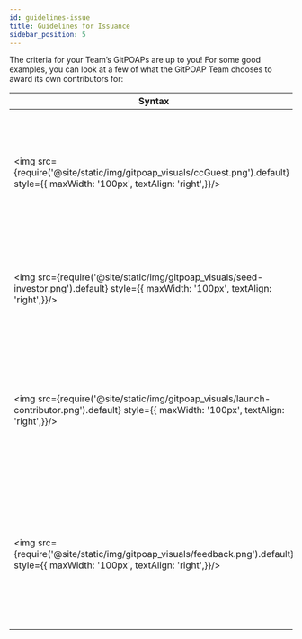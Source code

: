 ```yaml
---
id: guidelines-issue
title: Guidelines for Issuance
sidebar_position: 5
---
```


The criteria for your Team’s GitPOAPs are up to you! For some good examples, you can look at a few of what the GitPOAP Team chooses to award its own contributors for:

<!-- Obviously, this should be a React component instead of this mess. I'm figuring out how to do that. -->

| Syntax                                                                                                                                                                      | Description                                                                                                                                                                 |
| --------------------------------------------------------------------------------------------------------------------------------------------------------------------------- | --------------------------------------------------------------------------------------------------------------------------------------------------------------------------- |
| <ImageContainer> <img src={require('@site/static/img/gitpoap_visuals/ccGuest.png').default} style={{ maxWidth: '100px', textAlign: 'right',}}/></ImageContainer>            | [Community Call Guest 2023](https://www.gitpoap.io/gp/891) - Any guest that was invited to and participated on a GitPOAP community call                                     |
| <ImageContainer> <img src={require('@site/static/img/gitpoap_visuals/seed-investor.png').default} style={{ maxWidth: '100px', textAlign: 'right',}}/></ImageContainer>      | [Seed Investor](https://www.gitpoap.io/gp/662) - Any investor who participated in GitPOAP’s seed investing round                                                            |
| <ImageContainer> <img src={require('@site/static/img/gitpoap_visuals/launch-contributor.png').default} style={{ maxWidth: '100px', textAlign: 'right',}}/></ImageContainer> | [Launch Contributor](https://www.gitpoap.io/gp/664) - Project managers, researchers, designers, engineers, & advisors who helped GitPOAP initially launch                   |
| <ImageContainer> <img src={require('@site/static/img/gitpoap_visuals/feedback.png').default} style={{ maxWidth: '100px', textAlign: 'right',}}/></ImageContainer>           | [Feedback & Bug Finder](https://www.gitpoap.io/gp/892) - Anybody who submits meaningful feedback or a bug report that results in changes that improve GitPOAP as a protocol |
